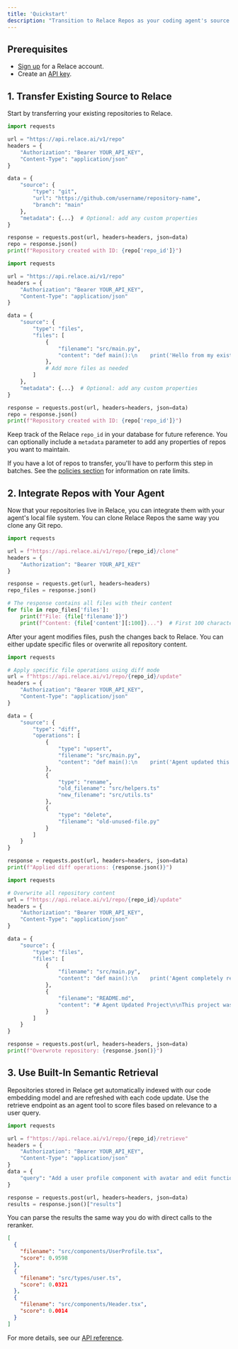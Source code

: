 ```yaml
---
title: 'Quickstart'
description: "Transition to Relace Repos as your coding agent's source control system"
---
```


## Prerequisites

- [Sign up](https://app.relace.ai) for a Relace account.
- Create an [API key](https://app.relace.ai/settings/api-keys).

## 1. Transfer Existing Source to Relace

Start by transferring your existing repositories to Relace.

<CodeGroup>

```python From GitHub
import requests

url = "https://api.relace.ai/v1/repo"
headers = {
    "Authorization": "Bearer YOUR_API_KEY",
    "Content-Type": "application/json"
}

data = {
    "source": {
        "type": "git",
        "url": "https://github.com/username/repository-name",
        "branch": "main"
    },
    "metadata": {...}  # Optional: add any custom properties
}

response = requests.post(url, headers=headers, json=data)
repo = response.json()
print(f"Repository created with ID: {repo['repo_id']}")
```

```python From Files
import requests

url = "https://api.relace.ai/v1/repo"
headers = {
    "Authorization": "Bearer YOUR_API_KEY",
    "Content-Type": "application/json"
}

data = {
    "source": {
        "type": "files",
        "files": [
            {
                "filename": "src/main.py",
                "content": "def main():\n    print('Hello from my existing project!')\n\nif __name__ == '__main__':\n    main()"
            },
            # Add more files as needed
        ]
    },
    "metadata": {...}  # Optional: add any custom properties
}

response = requests.post(url, headers=headers, json=data)
repo = response.json()
print(f"Repository created with ID: {repo['repo_id']}")
```

</CodeGroup>

Keep track of the Relace `repo_id` in your database for future reference. You can optionally include a `metadata` parameter to add any properties of repos you want to maintain.

If you have a lot of repos to transfer, you'll have to perform this step in batches. See the [policies section](/docs/policies#rate-limits) for information on rate limits.

## 2. Integrate Repos with Your Agent

Now that your repositories live in Relace, you can integrate them with your agent's local file system. You can clone Relace Repos the same way you clone any Git repo.

```python
import requests

url = f"https://api.relace.ai/v1/repo/{repo_id}/clone"
headers = {
    "Authorization": "Bearer YOUR_API_KEY"
}

response = requests.get(url, headers=headers)
repo_files = response.json()

# The response contains all files with their content
for file in repo_files['files']:
    print(f"File: {file['filename']}")
    print(f"Content: {file['content'][:100]}...")  # First 100 characters
```

After your agent modifies files, push the changes back to Relace. You can either update specific files or overwrite all repository content.

<CodeGroup>

```python Diff Mode
import requests

# Apply specific file operations using diff mode
url = f"https://api.relace.ai/v1/repo/{repo_id}/update"
headers = {
    "Authorization": "Bearer YOUR_API_KEY",
    "Content-Type": "application/json"
}

data = {
    "source": {
        "type": "diff",
        "operations": [
            {
                "type": "upsert",
                "filename": "src/main.py",
                "content": "def main():\n    print('Agent updated this function')\n    return True"
            },
            {
                "type": "rename",
                "old_filename": "src/helpers.ts"
                "new_filename": "src/utils.ts"
            },
            {
                "type": "delete",
                "filename": "old-unused-file.py"
            }
        ]
    }
}

response = requests.post(url, headers=headers, json=data)
print(f"Applied diff operations: {response.json()}")
```

```python Overwrite Mode
import requests

# Overwrite all repository content
url = f"https://api.relace.ai/v1/repo/{repo_id}/update"
headers = {
    "Authorization": "Bearer YOUR_API_KEY",
    "Content-Type": "application/json"
}

data = {
    "source": {
        "type": "files",
        "files": [
            {
                "filename": "src/main.py",
                "content": "def main():\n    print('Agent completely rewrote this')\n    return True"
            },
            {
                "filename": "README.md",
                "content": "# Agent Updated Project\n\nThis project was updated by an AI agent."
            }
        ]
    }
}

response = requests.post(url, headers=headers, json=data)
print(f"Overwrote repository: {response.json()}")
```

</CodeGroup>

## 3. Use Built-In Semantic Retrieval

Repositories stored in Relace get automatically indexed with our code embedding model and are refreshed with each code update. Use the retrieve endpoint as an agent tool to score files based on relevance to a user query.

```python
import requests

url = f"https://api.relace.ai/v1/repo/{repo_id}/retrieve"
headers = {
    "Authorization": "Bearer YOUR_API_KEY",
    "Content-Type": "application/json"
}
data = {
    "query": "Add a user profile component with avatar and edit functionality",
}

response = requests.post(url, headers=headers, json=data)
results = response.json()["results"]
```

You can parse the results the same way you do with direct calls to the reranker.

```json
[
  {
    "filename": "src/components/UserProfile.tsx",
    "score": 0.9598
  },
  {
    "filename": "src/types/user.ts",
    "score": 0.0321
  },
  {
    "filename": "src/components/Header.tsx",
    "score": 0.0014
  }
]
```

For more details, see our [API reference](/api-reference/introduction).
